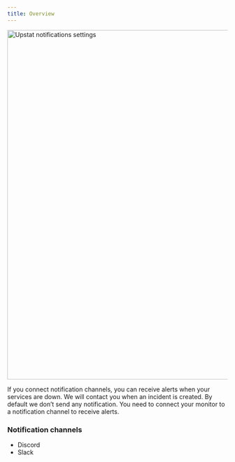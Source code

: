 ```yaml
---
title: Overview
---
```


<img
  alt="Upstat notifications settings"
  src="/notifications-settings.png"
  width="800"
  height="800"
/>

If you connect notification channels, you can receive alerts when your services are down. We will contact you when an incident is created.
By default we don’t send any notification. You need to connect your monitor to a notification channel to receive alerts.

### Notification channels
- Discord
- Slack